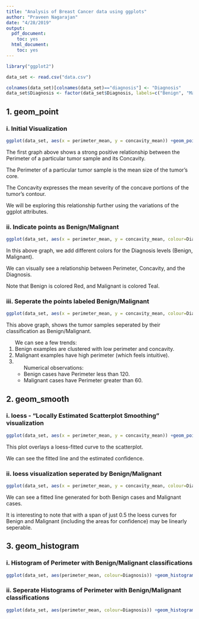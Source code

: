 ```yaml
---
title: "Analysis of Breast Cancer data using ggplots"
author: "Praveen Nagarajan"
date: "4/28/2019"
output:
  pdf_document:
    toc: yes
  html_document:
    toc: yes
---
```


```r
library("ggplot2")

data_set <- read.csv("data.csv")

colnames(data_set)[colnames(data_set)=="diagnosis"] <- "Diagnosis"
data_set$Diagnosis <- factor(data_set$Diagnosis, labels=c("Benign", "Malignant"))
```

## 1. geom_point

### i. Initial Visualization
``` r
ggplot(data_set, aes(x = perimeter_mean, y = concavity_mean)) +geom_point(colour="black") +labs(x = "Perimeter", y = "Concavity")
```
<p>The first graph above shows a strong positive relationship between the Perimeter of a particular tumor sample and its Concavity.</p>
<p>The Perimeter of a particular tumor sample is the mean size of the tumor's core.</p>
<p>The Concavity expresses the mean severity of the concave portions of the tumor's contour.</p>
<p>We will be exploring this relationship further using the variations of the ggplot attributes.</p>

### ii. Indicate points as Benign/Malignant
```r
ggplot(data_set, aes(x = perimeter_mean, y = concavity_mean, colour=Diagnosis)) +geom_point() +labs(x = "Perimeter", y = "Concavity")
```
<p>In this above graph, we add different colors for the Diagnosis levels (Benign, Malignant).</p>
<p>We can visually see a relationship between Perimeter, Concavity, and the Diagnosis.</p>
<p>Note that Benign is colored Red, and Malignant is colored Teal.</p>

### iii. Seperate the points labeled Benign/Malignant
``` r
ggplot(data_set, aes(x = perimeter_mean, y = concavity_mean, colour=Diagnosis)) +geom_point() +facet_wrap(data_set$Diagnosis) +labs(x = "Perimeter", y = "Concavity")
```
<p>This above graph, shows the tumor samples seperated by their classification as Benign/Malignant.</p>
<ol>We can see a few trends:
<li> Benign examples are clustered with low perimeter and concavity.</li>
<li> Malignant examples have high perimeter (which feels intuitive).</li>
<li>
<ul>Numerical observations: 
<li> Benign cases have Perimeter less than 120.</li>
<li> Malignant cases have Perimeter greater than 60.</li>
</ul>
</li>
</ol>

## 2. geom_smooth

### i. loess - "Locally Estimated Scatterplot Smoothing" visualization
``` r
ggplot(data_set, aes(x = perimeter_mean, y = concavity_mean)) +geom_point() +geom_smooth(span=.5) +labs(x = "Perimeter", y = "Concavity")
```
<p>This plot overlays a loess-fitted curve to the scatterplot.</p>
<p>We can see the fitted line and the estimated confidence.</p>

### ii. loess visualization seperated by Benign/Malignant
``` r
ggplot(data_set, aes(x = perimeter_mean, y = concavity_mean, colour=Diagnosis)) +geom_smooth(span=.5) +labs(x = "Perimeter", y = "Concavity")
```
<p>We can see a fitted line generated for both Benign cases and Malignant cases.</p>
<p>It is interesting to note that with a span of just 0.5 the loess curves for Benign and Malignant (including the areas for confidence) may be linearly seperable. </p>

## 3. geom_histogram

### i. Histogram of Perimeter with Benign/Malignant classifications
``` r
ggplot(data_set, aes(perimeter_mean, colour=Diagnosis)) +geom_histogram(binwidth=1) +labs(x="Perimeter")
```

### ii. Seperate Histograms of Perimeter with Benign/Malignant classifications
``` r
ggplot(data_set, aes(perimeter_mean, colour=Diagnosis)) +geom_histogram(binwidth=1) +facet_wrap(data_set$Diagnosis) +labs(x="Perimeter")
```
